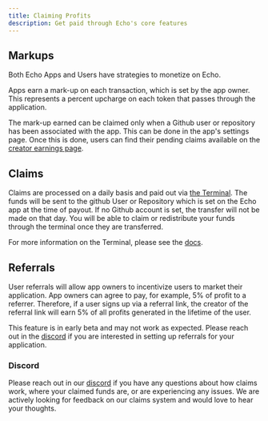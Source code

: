 ```yaml
---
title: Claiming Profits
description: Get paid through Echo's core features
---
```


## Markups

Both Echo Apps and Users have strategies to monetize on Echo.

Apps earn a mark-up on each transaction, which is set by the app owner. This represents a percent upcharge on each token that passes through the application.

The mark-up earned can be claimed only when a Github user or repository has been associated with the app. This can be done in the app's settings page.
Once this is done, users can find their pending claims available on the [creator earnings page](https://echo.merit.systems/earnings/creator).

## Claims

Claims are processed on a daily basis and paid out via [the Terminal](https://terminal.merit.systems). The funds will be sent to the github User or Repository which is set on the Echo app
at the time of payout. If no Github account is set, the transfer will not be made on that day. You will be able to claim or redistribute your funds through the terminal once they are transferred.

For more information on the Terminal, please see the [docs](https://www.merit.systems/docs/terminal). 


## Referrals 

User referrals will allow app owners to incentivize users to market their application. App owners can agree to pay, for example, 5% of profit
to a referrer. Therefore, if a user signs up via a referral link, the creator of the referral link will earn 5% of all profits generated in the lifetime of the user. 

This feature is in early beta and may not work as expected. Please reach out in the [discord](https://discord.gg/merit) if you are interested in setting up referrals for your application.



### Discord


Please reach out in our [discord](https://discord.gg/merit) if you have any questions about how claims work, where your claimed funds are, or are experiencing any issues. 
We are actively looking for feedback on our claims system and would love to hear your thoughts.
